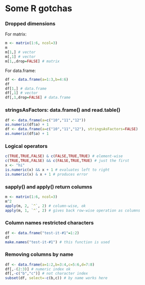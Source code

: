 # Some R gotchas

### Dropped dimensions

For matrix:

```r
m <- matrix(1:6, ncol=3)
m
m[1,] # vector
m[,1] # vector
m[1,,drop=FALSE] # matrix
```

For data.frame:

```r
df <- data.frame(a=1:3,b=4:6)
df
df[1,] # data.frame
df[,1] # vector
df[,1,drop=FALSE] # data.frame
```

### stringsAsFactors: data.frame() and read.table()

```r
df <- data.frame(a=c("10","11","12"))
as.numeric(df$a) + 1
df <- data.frame(a=c("10","11","12"), stringsAsFactors=FALSE)
as.numeric(df$a) + 1
```

### Logical operators

```r
c(TRUE,TRUE,FALSE) & c(FALSE,TRUE,TRUE) # element-wise
c(TRUE,TRUE,FALSE) && c(FALSE,TRUE,TRUE) # just the first
x <- "hi"
is.numeric(x) && x + 1 # evaluates left to right
is.numeric(x) & x + 1 # produces error
```

### sapply() and apply() return columns

```r
m <- matrix(1:6, ncol=3)
m^2
apply(m, 2, `^`, 2) # column-wise, ok
apply(m, 1, `^`, 2) # gives back row-wise operation as columns
```

### Column names restricted characters

```r
df <- data.frame("test-it-#1"=1:2)
df
make.names("test-it-#1") # this function is used
```

### Removing columns by name

```r
df <- data.frame(a=1:2,b=3:4,c=5:6,d=7:8)
df[,-(2:3)] # numeric index ok 
df[,-c("b","c")] # not character index
subset(df, select=-c(b,c)) # by name works here
```

